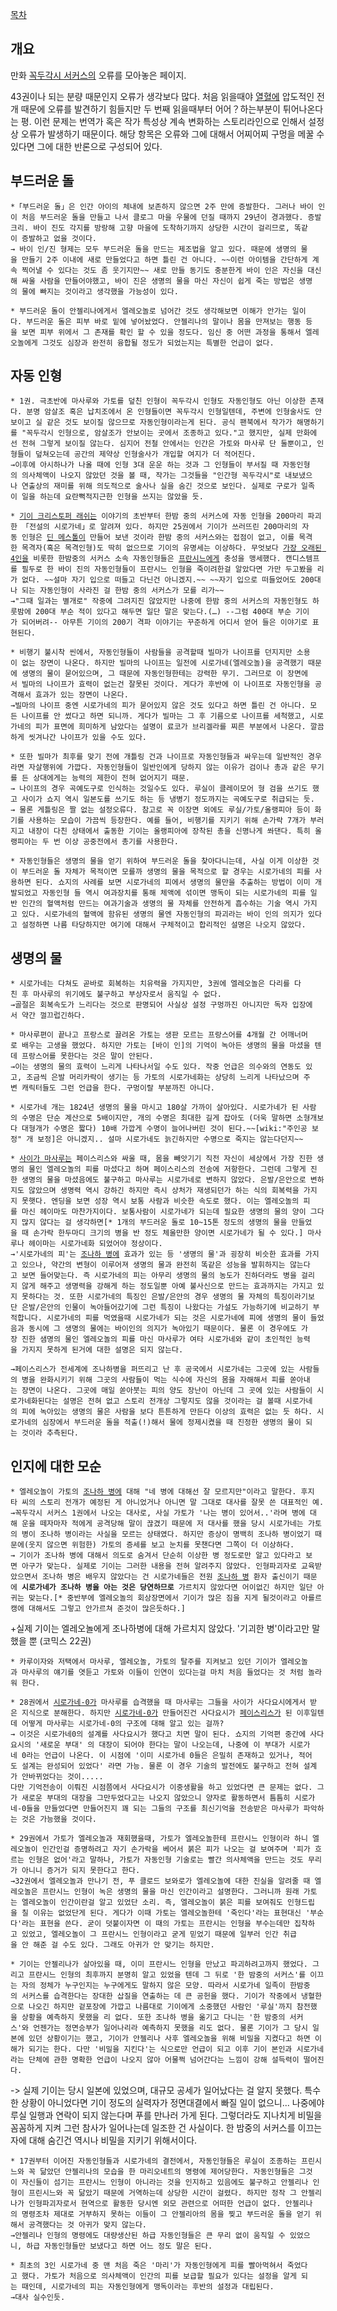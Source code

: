 [[목차]]

== 개요 ==
만화 [[꼭두각시 서커스]]의 오류를 모아놓은 페이지.

43권이나 되는 분량 때문인지 오류가 생각보다 많다. 처음 읽을때야 [[열혈]]에 압도적인 전개 때문에 오류를 발견하기 힘들지만 두 번째 읽을때부터 어어？하는부분이 튀어나온다는 평. 이런 문제는 번역가 혹은 작가 특성상 계속 변화하는 스토리라인으로 인해서 설정상 오류가 발생하기 때문이다. 해당 항목은 오류와 그에 대해서 어찌어찌 구멍을 메꿀 수 있다면 그에 대한 반론으로 구성되어 있다. 

== 부드러운 돌 ==
 *「부드러운 돌」은 인간 아이의 체내에 보존하지 않으면 2주 만에 증발한다. 그러나 바이 인이 처음 부드러운 돌을 만들고 나서 클로그 마을 우물에 던질 때까지 29년이 경과했다. 증발크리. 바이 진도 각지를 방랑해 고향 마을에 도착하기까지 상당한 시간이 걸리므로, 똑같이 증발하고 없을 것이다.
 → 바이 인/진 형제는 모두 부드러운 돌을 만드는 제조법을 알고 있다. 때문에 생명의 물을 만들기 2주 이내에 새로 만들었다고 하면 틀린 건 아니다. ~~이런 아이템을 간단하게 계속 찍어낼 수 있다는 것도 좀 웃기지만~~ 새로 만들 동기도 충분한게 바이 인은 자신을 대신해 싸울 사람을 만들어야했고, 바이 진은 생명의 물을 마신 자신이 쉽게 죽는 방법은 생명의 물에 빠지는 것이라고 생각했을 가능성이 있다.

 * 부드러운 돌이 안젤리나에게서 엘레오놀로 넘어간 것도 생각해보면 이해가 안가는 일이다. 부드러운 돌은 피부 바로 밑에 넣어놨었다. 안젤리나의 말이나 몸을 만져보는 행동 등을 보면 피부 위에서 그 존재를 확인 할 수 있을 정도다. 임신 중 어떤 과정을 통해서 엘레오놀에게 그것도 심장과 완전히 융합될 정도가 되었는지는 특별한 언급이 없다. 


== 자동 인형 ==
 * 1권. 극초반에 마사루와 가토를 덮친 인형이 꼭두각시 인형도 자동인형도 아닌 이상한 존재다. 분명 암살조 혹은 납치조에서 온 인형들이면 꼭두각시 인형일텐데, 주변에 인형술사도 안보이고 실 같은 것도 보이질 않으므로 자동인형이라는게 된다. 공식 팬북에서 작가가 해명하기를 "꼭두각시 인형으로, 암살조가 안보이는 곳에서 조종하고 있다."고 했지만, 실제 만화에선 전혀 그렇게 보이질 않는다. 심지어 전철 안에서는 인간은 가토와 마사루 단 둘뿐이고, 인형들이 덮쳐오는데 공간의 제약상 인형술사가 개입할 여지가 더 적어진다.
 →이후에 아시하나가 나올 때에 인형 3대 운운 하는 것과 그 인형들이 부서질 때 자동인형의 의사체액이 나오지 않았던 것을 볼 때, 작가는 그것들을 "인간형 꼭두각시"로 내보냈으나 연출상의 재미를 위해 의도적으로 술사나 실을 숨긴 것으로 보인다. 실제로 구로가 일족이 일을 하는데 요란뻑적지근한 인형을 쓰지는 않았을 듯.

 * [[기이 크리스토퍼 래쉬]]는 이야기의 초반부터 한밤 중의 서커스에 자동 인형을 200마리 파괴한 「전설의 시로가네」로 알려져 있다. 하지만 25권에서 기이가 쓰러뜨린 200마리의 자동 인형은 [[딘 메스톨]]이 만들어 보낸 것이라 한밤 중의 서커스와는 접점이 없고, 이를 목격한 목격자(혹은 목격인형)도 딱히 없으므로 기이의 유명세는 이상하다. 무엇보다 [[가장 오래된 4인]]을 비롯한 한밤중의 서커스 소속 자동인형들은 [[프란시느]]에게 충성을 맹세했다. 캔디스템프를 필두로 한 바이 진의 자동인형들이 프란시느 인형을 죽이려한걸 알았다면 가만 두고봤을 리가 없다. ~~설마 자기 입으로 떠들고 다닌건 아니겠지.~~ ~~자기 입으로 떠들었어도 200대나 되는 자동인형이 사라진 걸 한밤 중의 서커스가 모를 리가~~
 →"그때 일과는 별개로" 작중에 그려지진 않았지만 나중에 한밤 중의 서커스의 자동인형도 하룻밤에 200대 부순 적이 있다고 해두면 일단 말은 맞는다.(…) --그럼 400대 부순 기이가 되어버려-- 아무튼 기이의 200기 격파 이야기는 꾸준하게 어디서 얻어 들은 이야기로 표현된다.

 * 비행기 불시착 씬에서, 자동인형들이 사람들을 공격할때 빌마가 나이프를 던지지만 소용이 없는 장면이 나온다. 하지만 빌마의 나이프는 일전에 시로가네(엘레오놀)을 공격했기 때문에 생명의 물이 묻어있으며, 그 때문에 자동인형한테는 강력한 무기. 그러므로 이 장면에서 빌마의 나이프가 효력이 없는건 잘못된 것이다. 게다가 후반에 이 나이프로 자동인형을 공격해서 효과가 있는 장면이 나온다.
 →빌마의 나이프 중엔 시로가네의 피가 묻어있지 않은 것도 있다고 하면 틀린 건 아니다. 모든 나이프를 안 썼다고 하면 되니까. 게다가 빌마는 그 후 기름으로 나이프를 세척했고, 시로가네의 피가 표면에 희미하게 남았다는 설명이 료코가 브리겔라를 찌른 부분에서 나온다. 깔끔하게 씻겨나간 나이프가 있을 수도 있다.

 * 또한 빌마가 최후를 맞기 전에 개틀링 건과 나이프로 자동인형들과 싸우는데 일반적인 경우라면 자살행위에 가깝다. 자동인형들이 일반인에게 당하지 않는 이유가 검이나 총과 같은 무기를 든 상대에게는 능력의 제한이 전혀 없어지기 때문. 
 → 나이프의 경우 곡예도구로 인식하는 것일수도 있다. 루실이 클레이모어 형 검을 쓰기도 했고 사이가 쇼지 역시 일본도를 쓰기도 하는 등 냉병기 정도까지는 곡예도구로 취급되는 듯.
 → 물론 게틀링은 짤 없는 설정오류다. 참고로 꼭 이장면 외에도 루실/가토/올랭피아 등이 화기를 사용하는 모습이 가끔씩 등장한다. 예를 들어, 비행기를 지키기 위해 손가락 7개가 부러지고 내장이 다친 상태에서 출동한 기이는 올랭피아에 장착된 총을 신명나게 쏴댄다. 특히 올랭피아는 두 번 이상 공중전에서 총기를 사용한다.

 * 자동인형들은 생명의 물을 얻기 위하여 부드러운 돌을 찾아다니는데, 사실 이게 이상한 것이 부드러운 돌 자체가 목적이면 모를까 생명의 물을 목적으로 할 경우는 시로가네의 피를 사용하면 된다. 쇼지의 사례를 보면 시로가네의 피에서 생명의 물만을 추출하는 방법이 이미 개발되었고 자동인형 들 역시 여과장치를 통해 체액에 섞이면 맹독이 되는 시로가네의 피를 일반 인간의 혈액처럼 만드는 여과기술과 생명의 물 자체를 안전하게 흡수하는 기술 역시 가지고 있다. 시로가네의 혈액에 함유된 생명의 물엔 자동인형의 파괴라는 바이 인의 의지가 있다고 설정하면 나름 타당하지만 여기에 대해서 구체적이고 합리적인 설명은 나오지 않았다.


== 생명의 물 ==
 * 시로가네는 다쳐도 곧바로 회복하는 치유력을 가지지만, 3권에 엘레오놀은 다리를 다친 후 마사루의 위기에도 불구하고 부상자로서 움직일 수 없다. 
 →골절은 회복속도가 느리다는 것으로 판명되어 사실상 설정 구멍까진 아니지만 독자 입장에서 약간 껄끄럽긴하다.

 * 마사루편이 끝나고 프랑스로 끌려온 가토는 생판 모르는 프랑스어를 4개월 간 어깨너머로 배우는 고생을 했었다. 하지만 가토는 [바이 인]의 기억이 녹아든 생명의 물을 마셨을 텐데 프랑스어를 못한다는 것은 말이 안된다.
 →이는 생명의 물의 효력이 느리게 나타나서일 수도 있다. 작중 언급은 의수와의 연동도 있고, 조금씩 은발 머리카락이 생기는 등 가토의 시로가네화는 상당히 느리게 나타났으며 주변 캐릭터들도 그런 언급을 한다. 구멍이랄 부분까진 아니다.

 * 시로가네 개는 1824년 생명의 물을 마시고 180살 가까이 살아있다. 시로가네가 된 사람의 수명은 단순 계산으로 5배이지만, 개의 수명은 최대한 길게 잡아도 (더욱 말하면 소형개보다 대형개가 수명은 짧다) 10배 가깝게 수명이 늘어나버린 것이 된다.~~[wiki:"주인공 보정" 개 보정]은 아니겠지.. 설마 시로가네도 늙긴하지만 수명으로 죽지는 않는다던지~~

 * [[사이가 마사루]]는 페이스리스와 싸울 때, 몸을 빼앗기기 직전 자신이 세상에서 가장 진한 생명의 물인 엘레오놀의 피를 마셨다고 하며 페이스리스의 전송에 저항한다. 그런데 그렇게 진한 생명의 물을 마셨음에도 불구하고 마사루는 시로가네로 변하지 않았다. 은발/은안으로 변하지도 않았으며 생명력 역시 강하긴 하지만 즉시 상처가 재생되던가 하는 식의 회복력을 가지지 못햇다. 엔딩을 보면 성장 역시 보통 사람과 비슷한 속도로 했다. 이는 엘레오놀의 피를 마신 헤이마도 마찬가지이다. 보통사람이 시로가네가 되는데 필요한 생명의 물의 양이 그다지 많지 않다는 걸 생각하면[* 1개의 부드러운 돌로 10~15톤 정도의 생명의 물을 만들었을 때 손가락 한두마디 크기의 병을 반 정도 체울만한 양이면 시로가네가 될 수 있다.] 마사루나 헤이마는 시로가네화 되었어야 정상이다.  
 →'시로가네의 피'는 [[조나하 병]]에 효과가 있는 등 '생명의 물'과 굉장히 비슷한 효과를 가지고 있으나, 약간의 변형이 이루어져 생명의 물과 완전히 똑같은 성능을 발휘하지는 않는다고 보면 들어맞는다. 즉 시로가네의 피는 아무리 생명의 물의 농도가 진하더라도 병을 걸리지 않게 해주고 생명력을 강해게 하는 정도일뿐 아예 불사신으로 만드는 효과까지는 가지고 있지 못하다는 것. 또한 시로가네의 특징인 은발/은안의 경우 생명의 물 자체의 특징이라기보단 은발/은안의 인물이 녹아들어갔기에 그런 특징이 나왔다는 가설도 가능하기에 비교하기 부적합니다. 시로가네의 피를 먹였을때 시로가네가 되는 것은 시로가네에 피에 생명의 물이 들었음과 동시에 그 생명의 물에는 바이인의 의지가 녹아있기 때문이다. 물론 이 경우에도 가장 진한 샘명의 물인 엘레오놀의 피를 마신 마사루가 여타 시로가네와 같이 초인적인 능력을 가지지 못하게 된거에 대한 설명은 되지 않는다. 

 →페이스리스가 전세계에 조나하병을 퍼뜨리고 난 후 공국에서 시로가네는 그곳에 있는 사람들의 병을 완화시키기 위해 그곳의 사람들이 먹는 식수에 자신의 몸을 자해해서 피를 쏟아내는 장면이 나온다. 그곳에 매일 쏟아붓는 피의 양도 장난이 아닌데 그 곳에 있는 사람들이 시로가네화된다는 설명은 전혀 없고 스토리 전개상 그렇지도 않을 것이라는 걸 볼때 시로가네의 피에 녹아있는 생명의 물은 사람을 보다 튼튼하게 만든다 이상의 효력은 없는 듯 하다. 시로가네의 심장에서 부드러운 돌을 적출(!)해서 물에 정제시켰을 때 진정한 생명의 물이 되는 것이라 추측된다.
== 인지에 대한 모순 ==
 * 엘레오놀이 가토의 [[조나하 병]]에 대해 "네 병에 대해선 잘 모르지만"이라고 말한다. 후지타 씨의 스토리 전개가 예정된 게 아니었거나 아니면 말 그대로 대사를 잘못 쓴 대표적인 예.
 →꼭두각시 서커스 1권에서 나오는 대사로, 사실 가토가 '나는 병이 있어서..'라며 병에 대해 운을 떼자마자 적에게 공격당해 말이 끊겼기 때문에 저 대사를 했을 당시 시로가네는 가토의 병이 조나하 병이라는 사실을 모르는 상태였다. 하지만 증상이 명백히 조나하 병이었기 때문에(웃지 않으면 위험한) 가토의 증세를 보고 눈치를 못챈다면 그쪽이 더 이상하다.
 → 기이가 조나하 병에 대해서 의도로 숨겨서 단순히 이상한 병 정도로만 알고 있다라고 보면 아구가 맞는다. 실제로 기이는 그러한 내용을 전혀 알려주지 않았다. 인형파괴자로 교육받았으면서 조나하 병은 배우지 않았다는 건 시로가네들은 전원 [[조나하 병]] 환자 출신이기 때문에 '''시로가네가 조나하 병을 아는 것은 당연하므로''' 가르치지 않았다면 어이없긴 하지만 일단 아귀는 맞는다.[* 중반부에 엘레오놀의 회상장면에서 기이가 많은 짐을 지게 될것이라고 아를르캥에 대해서도 그렇고 안가르쳐 준것이 많은듯하다.]
+실제 기이는 엘레오놀에게 조나하병에 대해 가르치지 않았다. '기괴한 병'이라고만 말했을 뿐 (코믹스 22권)

 * 카루이자와 저택에서 마사루, 엘레오놀, 가토의 탈주를 지켜보고 있던 기이가 엘레오놀과 마사루의 얘기를 엿듣고 가토와 이들이 인연이 있다는걸 마치 처음 들었다는 것 처럼 놀라워 한다.

 * 28권에서 [[시로가네-0]]가 마사루를 습격했을 때 마사루는 그들을 사이가 사다요시에게서 받은 지식으로 분해한다. 하지만 [[시로가네-0]]가 만들어진건 사다요시가 [[페이스리스]]가 된 이후일텐데 어떻게 마사루는 시로가네-0의 구조에 대해 알고 있는 걸까? 
 → 이것은 시로가네0의 설계를 사다요시가 했다고 치면 말이 된다. 쇼지의 기억편 중간에 사다요시의 '새로운 부대' 의 대장이 되어야 한다는 말이 나오는데, 나중에 이 부대가 시로가네 0라는 언급이 나온다. 이 시점에 '이미 시로가네 0들은 은밀히 존재하고 있거나, 적어도 설계는 완성되어 있었다' 라면 가능. 물론 이 경우 기술의 발전에도 불구하고 전혀 설계가 안바뀌었다는 것이.....
 다만 기억전송이 이뤄진 시점쯤에서 사다요시가 이중생활을 하고 있었다면 큰 문제는 없다. 그가 새로운 부대의 대장을 그만두었다고는 나오지 않았으니 양자로 활동하면서 틈틈히 시로가네-0들을 만들었다면 만들어진지 꽤 되는 그들의 구조를 최신기억을 전송받은 마사루가 파악하는 것은 가능했을 것이다.

 * 29권에서 가토가 엘레오놀과 재회했을때, 가토가 엘레오놀한테 프란시느 인형이라 하니 엘레오놀이 인간인걸 증명하려고 자기 손가락을 베어서 붉은 피가 나오는 걸 보여주며 '피가 흐르는 인형은 없어'라고 말하나, 가토가 자동인형 기술로는 빨간 의사체액을 만드는 것도 무리가 아니니 증거가 되지 못한다고 한다.
 →32권에서 엘레오놀과 만나기 전, 푸 클로드 보와로가 엘레오놀에 대한 진실을 알려줄 때 엘레오놀은 프란시느 인형이 녹은 생명의 물을 마신 인간이라고 설명한다. 그러니까 원래 가토는 엘레오놀이 인간이란걸 알고 있었단 소리. 즉, 엘레오놀이 붉은 피를 보여줘도 인형드립을 칠 이유는 없었단게 된다. 게다가 이때 가토는 엘레오놀한테 '죽인다'라는 표현대신 '부순다'라는 표현을 쓴다. 굳이 덧붙이자면 이 때의 가토는 프란시는 인형을 부수는데만 집착하고 있었고, 엘레오놀이 그 프란시느 인형이라고 굳게 믿었기 때문에 일부러 인간 취급을 안 해준 걸 수도 있다. 그래도 아귀가 안 맞기는 하지만.

 * 기이는 안젤리나가 살아있을 때, 이미 프란시느 인형을 만났고 파괴하려고까지 했었다. 그리고 프란시느 인형의 최후까지 분명히 알고 있었을 텐데 그 뒤로 '한 밤중의 서커스'를 이끄는 자의 정체가 누구인지는 누구에게도 말하지 않은 모양. 따라서 시로가네 일족이 한밤중의 서커스를 습격한다는 장대한 삽질을 연출하는 데 큰 공헌을 했다. 기이가 작중에서 냉혈한으로 나오긴 하지만 겉포장에 가깝고 나름대로 기이에게 소중했던 사람인 '루실'까지 참전했을 상황을 예측하지 못했을 리 없다. 또한 조나하 병을 옮기고 다니는 '한 밤중의 서커스'와 언젠가는 정면승부가 일어나리라 예측하지 못했을 리도 없다. 물론 기이가 그 당시 일본에 있던 상황이기는 했고, 기이가 안젤리나 사후 엘레오놀을 위해 비밀을 지켰다고 하면 이해가 되기는 한다. 다만 '비밀을 지킨다'는 식으로만 언급이 되고 이후 기이 본인과 시로가네라는 단체에 관한 명확한 언급이 나오지 않아 어물쩍 넘어간다는 느낌이 강해 설득력이 떨어진다.
-> 실제 기이는 당시 일본에 있었으며, 대규모 공세가 일어났다는 걸 알지 못했다. 특수한 상황이 아니었다면 기이 정도의 실력자가 정면대결에서 빠질 일이 없으니... 나중에야 루실 일행과 연락이 되지 않는다며 푸를 만나러 가게 된다. 그렇더라도 지나치게 비밀을 꼼꼼하게 지켜 그런 참사가 일어나는데 일조한 건 사실이다. 한 밤중의 서커스를 이끄는 자에 대해 숨긴건 역시나 비밀을 지키기 위해서이다.

 * 17권부터 이어진 자동인형들과 시로가네의 결전에서, 자동인형들은 루실이 조종하는 프린시느와 꼭 닮았던 안젤리나의 모습을 한 마리오네트의 명령에 제어당한다. 자동인형들은 그것이 자신들이 섬기는 프란시느 인형이 아니라는 것을 인지하고 있음에도 불구하고 안젤리나 인형이 프린시느와 꼭 닮았기 때문에 거역하는데 상당한 시간이 걸렸다. 하지만 정작 그 안젤리나가 인형파괴자로서 현역으로 활동한 당시엔 외모 관련으로 어떠한 언급이 없다. 안젤리나의 명령조차 제대로 거부하지 못하는 이들이 그 안젤리아의 몸을 찢고 부드러운 돌을 얻기 위해서 공격했다는 것 아귀가 맞지 않는다.
 →안젤리나 인형의 명령에도 대량생산된 하급 자동인형들은 큰 무리 없이 움직일 수 있었으니, 하급 자동인형들만 보냈다고 하면 어느 정도 말은 된다.

 * 최초의 3인 시로가네 중 맨 처음 죽은 '마리'가 자동인형에게 피를 빨아먹혀서 죽었다고 했다. 가토가 처음으로 의사체액이 인간의 피를 보급할 필요가 있다는 설정을 알게 되는 때인데, 시로가네의 피는 자동인형에게 맹독이라는 후반의 설정과 대립된다.
 →대사 실수인듯.
